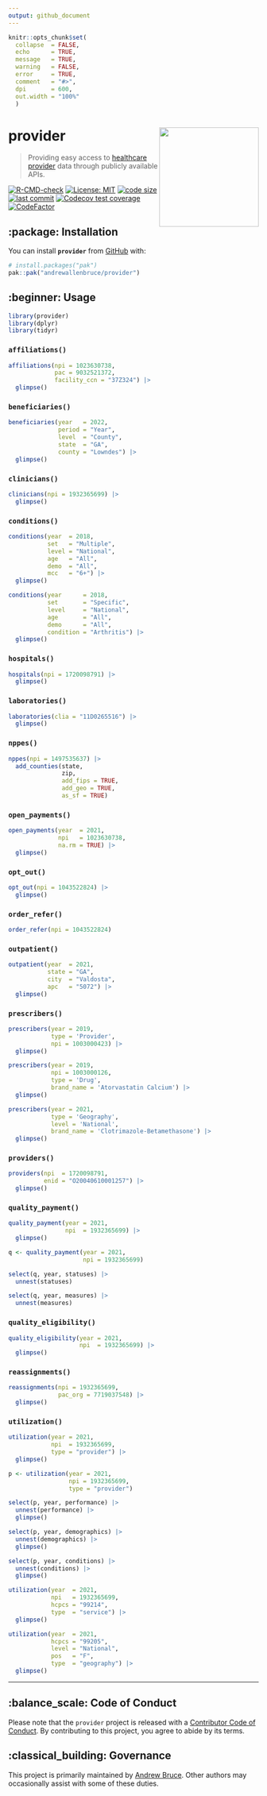 ```yaml
---
output: github_document
---
```


<!-- README.md is generated from README.Rmd. Please edit that file -->

```r
knitr::opts_chunk$set(
  collapse  = FALSE,
  echo      = TRUE,
  message   = TRUE, 
  warning   = FALSE,
  error     = TRUE,
  comment   = "#>",
  dpi       = 600, 
  out.width = "100%"
  )
```

# provider <img src="man/figures/logo.svg" align="right" height="200" />

>  Providing easy access to [healthcare provider](https://en.wikipedia.org/wiki/Health_care_provider) data through publicly available APIs.

<!-- badges: start -->
[![R-CMD-check](https://github.com/andrewallenbruce/provider/actions/workflows/R-CMD-check.yaml/badge.svg)](https://github.com/andrewallenbruce/provider/actions/workflows/R-CMD-check.yaml)
[![License: MIT](https://img.shields.io/badge/license-MIT-blue.svg)](https://choosealicense.com/licenses/mit/)
[![code size](https://img.shields.io/github/languages/code-size/andrewallenbruce/provider.svg)](https://github.com/andrewallenbruce/provider)
[![last commit](https://img.shields.io/github/last-commit/andrewallenbruce/provider.svg)](https://github.com/andrewallenbruce/provider/commits/main)
[![Codecov test coverage](https://codecov.io/gh/andrewallenbruce/provider/branch/main/graph/badge.svg)](https://app.codecov.io/gh/andrewallenbruce/provider?branch=main)
[![CodeFactor](https://www.codefactor.io/repository/github/andrewallenbruce/provider/badge)](https://www.codefactor.io/repository/github/andrewallenbruce/provider)
<!-- badges: end -->



## :package: Installation

You can install __`provider`__ from [GitHub](https://github.com/) with:

``` r
# install.packages("pak")
pak::pak("andrewallenbruce/provider")
```

## :beginner: Usage

```r
library(provider)
library(dplyr)
library(tidyr)
```


### `affiliations()`

```r
affiliations(npi = 1023630738,
             pac = 9032521372,
             facility_ccn = "37Z324") |> 
  glimpse()
```


### `beneficiaries()`

```r
beneficiaries(year   = 2022, 
              period = "Year", 
              level  = "County", 
              state  = "GA", 
              county = "Lowndes") |> 
  glimpse()
```

### `clinicians()`

```r
clinicians(npi = 1932365699) |> 
  glimpse()
```

### `conditions()`

```r
conditions(year  = 2018, 
           set   = "Multiple", 
           level = "National", 
           age   = "All", 
           demo  = "All", 
           mcc   = "6+") |> 
  glimpse()
```


```r
conditions(year      = 2018, 
           set       = "Specific", 
           level     = "National", 
           age       = "All", 
           demo      = "All",
           condition = "Arthritis") |> 
  glimpse()
```

### `hospitals()`

```r
hospitals(npi = 1720098791) |> 
  glimpse()
```

### `laboratories()`

```r
laboratories(clia = "11D0265516") |> 
  glimpse()
```


### `nppes()`

```r
nppes(npi = 1497535637) |> 
  add_counties(state, 
               zip, 
               add_fips = TRUE, 
               add_geo = TRUE, 
               as_sf = TRUE)
```


### `open_payments()`

```r
open_payments(year  = 2021, 
              npi   = 1023630738, 
              na.rm = TRUE) |> 
  glimpse()
```


### `opt_out()`

```r
opt_out(npi = 1043522824) |> 
  glimpse()
```


### `order_refer()`

```r
order_refer(npi = 1043522824)
```


### `outpatient()`

```r
outpatient(year  = 2021, 
           state = "GA", 
           city  = "Valdosta", 
           apc   = "5072") |> 
  glimpse()
```


### `prescribers()`

```r
prescribers(year = 2019, 
            type = 'Provider', 
            npi = 1003000423) |> 
  glimpse()
```


```r
prescribers(year = 2019, 
            npi = 1003000126,
            type = 'Drug',
            brand_name = 'Atorvastatin Calcium') |> 
  glimpse()
```


```r
prescribers(year = 2021, 
            type = 'Geography',
            level = 'National',
            brand_name = 'Clotrimazole-Betamethasone') |> 
  glimpse()
```


### `providers()`

```r
providers(npi  = 1720098791, 
          enid = "O20040610001257") |> 
  glimpse()
```

### `quality_payment()`

```r
quality_payment(year = 2021, 
                npi  = 1932365699) |> 
  glimpse()
```


```r
q <- quality_payment(year = 2021, 
                     npi = 1932365699)

select(q, year, statuses) |> 
  unnest(statuses) 
```


```r
select(q, year, measures) |> 
  unnest(measures)
```

### `quality_eligibility()`

```r
quality_eligibility(year = 2021, 
                    npi  = 1932365699) |> 
  glimpse()
```

### `reassignments()`

```r
reassignments(npi = 1932365699, 
              pac_org = 7719037548) |> 
  glimpse()
```


### `utilization()`

```r
utilization(year = 2021, 
            npi  = 1932365699, 
            type = "provider") |> 
  glimpse()
```



```r
p <- utilization(year = 2021, 
                 npi = 1932365699, 
                 type = "provider")

select(p, year, performance) |> 
  unnest(performance) |> 
  glimpse()
```


```r
select(p, year, demographics) |> 
  unnest(demographics) |> 
  glimpse()
```


```r
select(p, year, conditions) |> 
  unnest(conditions) |> 
  glimpse()
```



```r
utilization(year  = 2021, 
            npi   = 1932365699,
            hcpcs = "99214",
            type  = "service") |> 
  glimpse()
```


```r
utilization(year  = 2021, 
            hcpcs = "99205", 
            level = "National",
            pos   = "F",
            type  = "geography") |> 
  glimpse()
```

------------------------------------------------------------------------------

## :balance_scale: Code of Conduct

Please note that the `provider` project is released with a [Contributor Code of Conduct](https://andrewallenbruce.github.io/provider/CODE_OF_CONDUCT.html). By contributing to this project, you agree to abide by its terms.


## :classical_building: Governance

This project is primarily maintained by [Andrew Bruce](https://github.com/andrewallenbruce). Other authors may occasionally assist with some of these duties.
